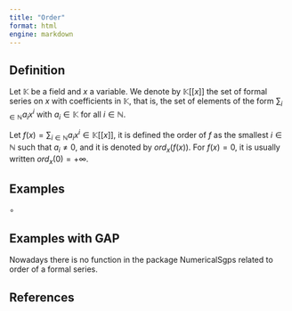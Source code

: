 ```yaml
---
title: "Order"
format: html
engine: markdown
---
```


## Definition

Let $\mathbb{K}$ be a field and $x$ a variable. We denote by $\mathbb{K}[[x]]$ the set of formal series on $x$ with coefficients in $\mathbb{K}$, that is, the set of elements of the form $\sum_{i \in \mathbb{N}} a_i x^i$ with $a_i \in \mathbb{K}$ for all $i \in \mathbb{N}$.

Let $f(x) = \sum_{i \in \mathbb{N}} a_i x^i \in \mathbb{K}[[x]]$, it is defined the order of $f$ as the smallest $i \in \mathbb{N}$ such that $a_i \ne 0$, and it is denoted by $ord_x(f(x))$. For $f(x) = 0$, it is usually written $ord_x(0) = + \infty$.

## Examples

$\circ$

## Examples with GAP

Nowadays there is no function in the package NumericalSgps related to order of a formal series.

## References
